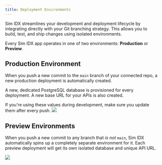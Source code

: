 ```yaml
---
title: Deployment Environments
---
```


Sim IDX streamlines your development and deployment lifecycle by integrating directly with your Git branching strategy.
This allows you to build, test, and ship changes using isolated environments.

Every Sim IDX app operates in one of two environments: **Production** or **Preview**.

## Production Environment

When you push a new commit to the `main` branch of your connected repo, a new production deployment is automatically created.

A new, dedicated PostgreSQL database is provisioned for every deployment.
A new base URL for your APIs is also created.

<Note>
If you're using these values during development, make sure you update them after every push.
</Note>

<Frame caption="The Current Deployment section of your App Page represents your latest production deployment.">
  <img src="/images/idx/deployment/current-deployment.png" />
</Frame>

## Preview Environments

When you push a new commit to any branch that _is not_ `main`, Sim IDX automatically spins up a completely separate environment for it.
Each preview deployment will get its own isolated database and unique API URL.

<Frame caption="The Other Deployments section of your App Page is where you can find preview deployments.">
  <img src="/images/idx/deployment/other-deployments.png" />
</Frame>
